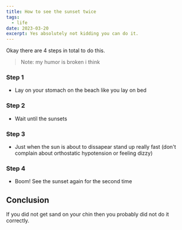 ```yaml
---
title: How to see the sunset twice
tags:
  - life
date: 2023-03-20
excerpt: Yes absolutely not kidding you can do it.
---
```


Okay there are 4 steps in total to do this.

> Note: my humor is broken i think

### Step 1

- Lay on your stomach on the beach like you lay on bed

### Step 2

- Wait until the sunsets

### Step 3

- Just when the sun is about to dissapear stand up really fast (don't complain about orthostatic hypotension or feeling dizzy)

### Step 4

- Boom! See the sunset again for the second time

## Conclusion

If you did not get sand on your chin then you probably did not do it correctly.
